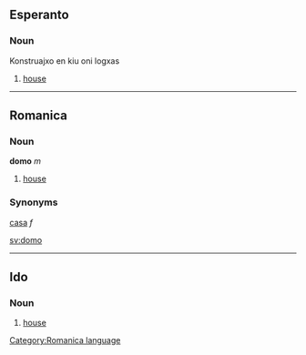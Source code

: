 ==Esperanto==
===Noun===
Konstruajxo en kiu oni logxas
#[[house]]

-----
==Romanica==
[[Category:Romanica language]]
===Noun===
'''domo''' ''m''

#[[house]]

===Synonyms===
[[casa]] ''f''

[[sv:domo]]

----
==Ido==
===Noun===

#[[house]]